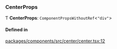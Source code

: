 ### CenterProps

Ƭ **CenterProps**: `ComponentPropsWithoutRef`\<`"div"`\>

#### Defined in

[packages/components/src/center/center.tsx:12](https://github.com/vtex/shoreline/blob/9cdfd7505/packages/components/src/center/center.tsx#L12)
